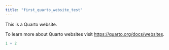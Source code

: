 ```yaml
---
title: "first_quarto_website_test"
---
```


This is a Quarto website.

To learn more about Quarto websites visit <https://quarto.org/docs/websites>.

```r
1 + 2
```

